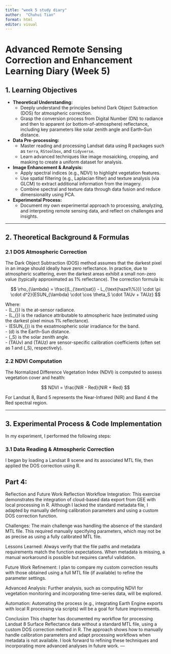 ```yaml
---
title: "week 5 study diary"
author:  "Chuhui Tian"
format: html
editor: visual
---
```


# Advanced Remote Sensing Correction and Enhancement Learning Diary (Week 5)

## 1. Learning Objectives

-   **Theoretical Understanding:**
    -   Deeply understand the principles behind Dark Object Subtraction (DOS) for atmospheric correction.\
    -   Grasp the conversion process from Digital Number (DN) to radiance and then to apparent (or bottom-of-atmosphere) reflectance, including key parameters like solar zenith angle and Earth–Sun distance.
-   **Data Pre-processing:**
    -   Master reading and processing Landsat data using R packages such as `terra`, `RStoolbox`, and `tidyverse`.\
    -   Learn advanced techniques like image mosaicking, cropping, and masking to create a uniform dataset for analysis.
-   **Image Enhancement & Analysis:**
    -   Apply spectral indices (e.g., NDVI) to highlight vegetation features.\
    -   Use spatial filtering (e.g., Laplacian filter) and texture analysis (via GLCM) to extract additional information from the imagery.\
    -   Combine spectral and texture data through data fusion and reduce dimensionality using PCA.
-   **Experimental Process:**
    -   Document my own experimental approach to processing, analyzing, and interpreting remote sensing data, and reflect on challenges and insights.

------------------------------------------------------------------------

## 2. Theoretical Background & Formulas

### 2.1 DOS Atmospheric Correction

The Dark Object Subtraction (DOS) method assumes that the darkest pixel in an image should ideally have zero reflectance. In practice, due to atmospheric scattering, even the darkest areas exhibit a small non-zero value (typically approximated as 1% reflectance). The correction formula is:

$$
\rho_{\lambda} = \frac{(L_{\text{sat}} - L_{\text{haze1\%}}) \cdot \pi \cdot d^2}{ESUN_{\lambda} \cdot \cos \theta_S \cdot TAUv + TAUz}
$$

Where:\
- (L\_{\text{sat}}) is the at-sensor radiance.\
- (L\_{\text{haze1\%}}) is the radiance attributable to atmospheric haze (estimated using the darkest pixel minus 1% reflectance).\
- (ESUN\_{\lambda}) is the exoatmospheric solar irradiance for the band.\
- (d) is the Earth–Sun distance.\
- (\theta\_S) is the solar zenith angle.\
- (TAUv) and (TAUz) are sensor-specific calibration coefficients (often set as 1 and (\cos \theta\_S), respectively).

### 2.2 NDVI Computation

The Normalized Difference Vegetation Index (NDVI) is computed to assess vegetation cover and health:

$$
NDVI = \frac{NIR - Red}{NIR + Red}
$$

For Landsat 8, Band 5 represents the Near-Infrared (NIR) and Band 4 the Red spectral region.

------------------------------------------------------------------------

## 3. Experimental Process & Code Implementation

In my experiment, I performed the following steps:

### 3.1 Data Reading & Atmospheric Correction

I began by loading a Landsat 8 scene and its associated MTL file, then applied the DOS correction using R.

## Part 4:

Reflection and Future Work Reflection Workflow Integration: This exercise demonstrates the integration of cloud-based data export from GEE with local processing in R. Although I lacked the standard metadata file, I adapted by manually defining calibration parameters and using a custom DOS correction function.

Challenges: The main challenge was handling the absence of the standard MTL file. This required manually specifying parameters, which may not be as precise as using a fully calibrated MTL file.

Lessons Learned: Always verify that the file paths and metadata requirements match the function expectations. When metadata is missing, a manual workaround is possible but requires careful validation.

Future Work Refinement: I plan to compare my custom correction results with those obtained using a full MTL file (if available) to refine the parameter settings.

Advanced Analysis: Further analysis, such as computing NDVI for vegetation monitoring and incorporating time-series data, will be explored.

Automation: Automating the process (e.g., integrating Earth Engine exports with local R processing via scripts) will be a goal for future improvements.

Conclusion This chapter has documented my workflow for processing Landsat 8 Surface Reflectance data without a standard MTL file, using a custom DOS correction method in R. The approach shows how to manually handle calibration parameters and adapt processing workflows when metadata is not available. I look forward to refining these techniques and incorporating more advanced analyses in future work. ---
